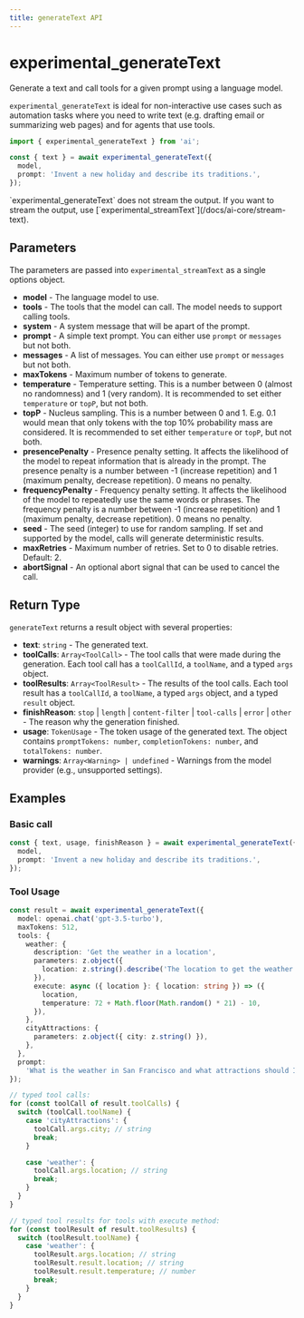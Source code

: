 ```yaml
---
title: generateText API
---
```



# experimental_generateText

Generate a text and call tools for a given prompt using a language model.

`experimental_generateText` is ideal for non-interactive use cases such as automation tasks where you need to write text (e.g. drafting email or summarizing web pages) and for agents that use tools.

```ts
import { experimental_generateText } from 'ai';

const { text } = await experimental_generateText({
  model,
  prompt: 'Invent a new holiday and describe its traditions.',
});
```

<Callout type="info">
  `experimental_generateText` does not stream the output. If you want to stream
  the output, use [`experimental_streamText`](/docs/ai-core/stream-text).
</Callout>

## Parameters

The parameters are passed into `experimental_streamText` as a single options object.

- **model** - The language model to use.
- **tools** - The tools that the model can call. The model needs to support calling tools.
- **system** - A system message that will be apart of the prompt.
- **prompt** - A simple text prompt. You can either use `prompt` or `messages` but not both.
- **messages** - A list of messages. You can either use `prompt` or `messages` but not both.
- **maxTokens** - Maximum number of tokens to generate.
- **temperature** - Temperature setting.
  This is a number between 0 (almost no randomness) and 1 (very random).
  It is recommended to set either `temperature` or `topP`, but not both.
- **topP** - Nucleus sampling. This is a number between 0 and 1.
  E.g. 0.1 would mean that only tokens with the top 10% probability mass are considered.
  It is recommended to set either `temperature` or `topP`, but not both.
- **presencePenalty** - Presence penalty setting.
  It affects the likelihood of the model to repeat information that is already in the prompt.
  The presence penalty is a number between -1 (increase repetition) and 1 (maximum penalty, decrease repetition).
  0 means no penalty.
- **frequencyPenalty** - Frequency penalty setting.
  It affects the likelihood of the model to repeatedly use the same words or phrases.
  The frequency penalty is a number between -1 (increase repetition) and 1 (maximum penalty, decrease repetition).
  0 means no penalty.
- **seed** - The seed (integer) to use for random sampling.
  If set and supported by the model, calls will generate deterministic results.
- **maxRetries** - Maximum number of retries. Set to 0 to disable retries. Default: 2.
- **abortSignal** - An optional abort signal that can be used to cancel the call.

## Return Type

`generateText` returns a result object with several properties:

- **text**: `string` - The generated text.
- **toolCalls**: `Array<ToolCall>` - The tool calls that were made during the generation. Each tool call has a `toolCallId`, a `toolName`, and a typed `args` object.
- **toolResults**: `Array<ToolResult>` - The results of the tool calls. Each tool result has a `toolCallId`, a `toolName`, a typed `args` object, and a typed `result` object.
- **finishReason**: `stop` | `length` | `content-filter` | `tool-calls` | `error` | `other` - The reason why the generation finished.
- **usage**: `TokenUsage` - The token usage of the generated text. The object contains `promptTokens: number`, `completionTokens: number`, and `totalTokens: number`.
- **warnings**: `Array<Warning> | undefined` - Warnings from the model provider (e.g., unsupported settings).

## Examples

### Basic call

```ts
const { text, usage, finishReason } = await experimental_generateText({
  model,
  prompt: 'Invent a new holiday and describe its traditions.',
});
```

### Tool Usage

```ts
const result = await experimental_generateText({
  model: openai.chat('gpt-3.5-turbo'),
  maxTokens: 512,
  tools: {
    weather: {
      description: 'Get the weather in a location',
      parameters: z.object({
        location: z.string().describe('The location to get the weather for'),
      }),
      execute: async ({ location }: { location: string }) => ({
        location,
        temperature: 72 + Math.floor(Math.random() * 21) - 10,
      }),
    },
    cityAttractions: {
      parameters: z.object({ city: z.string() }),
    },
  },
  prompt:
    'What is the weather in San Francisco and what attractions should I visit?',
});

// typed tool calls:
for (const toolCall of result.toolCalls) {
  switch (toolCall.toolName) {
    case 'cityAttractions': {
      toolCall.args.city; // string
      break;
    }

    case 'weather': {
      toolCall.args.location; // string
      break;
    }
  }
}

// typed tool results for tools with execute method:
for (const toolResult of result.toolResults) {
  switch (toolResult.toolName) {
    case 'weather': {
      toolResult.args.location; // string
      toolResult.result.location; // string
      toolResult.result.temperature; // number
      break;
    }
  }
}
```
